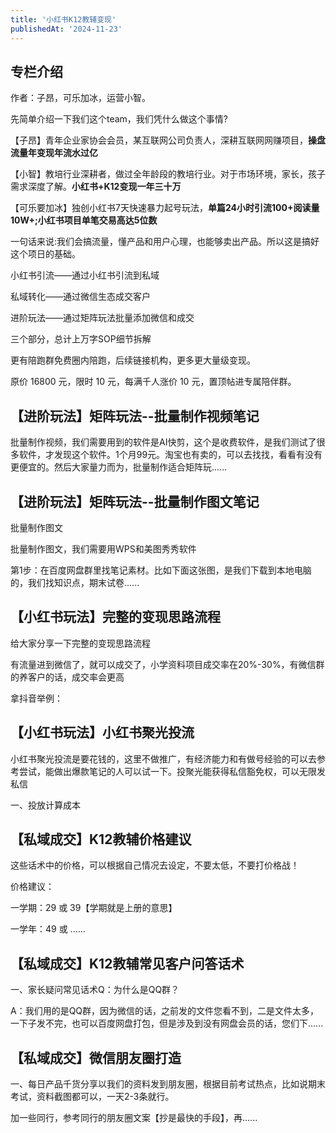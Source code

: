 ```yaml
---
title: '小红书K12教辅变现'
publishedAt: '2024-11-23'
---
```


## 专栏介绍

作者：子昂，可乐加冰，运营小智。

先简单介绍一下我们这个team，我们凭什么做这个事情?

【子昂】青年企业家协会会员，某互联网公司负责人，深耕互联网网赚项目，**操盘流量年变现年流水过亿**

【小智】教培行业深耕者，做过全年龄段的教培行业。对于市场环境，家长，孩子需求深度了解。**小红书+K12变现一年三十万**

【可乐要加冰】独创小红书7天快速暴力起号玩法，**单篇24小时引流100+阅读量10W+;小红书项目单笔交易高达5位数**

一句话来说:我们会搞流量，懂产品和用户心理，也能够卖出产品。所以这是搞好这个项日的基础。

小红书引流——通过小红书引流到私域

私域转化——通过微信生态成交客户

进阶玩法——通过矩阵玩法批量添加微信和成交

三个部分，总计上万字SOP细节拆解

更有陪跑群免费圈内陪跑，后续链接机构，更多更大量级变现。

原价 16800 元，限时 10 元，每满千人涨价 10 元，置顶帖进专属陪伴群。


## 【进阶玩法】矩阵玩法--批量制作视频笔记
批量制作视频，我们需要用到的软件是AI快剪，这个是收费软件，是我们测试了很多软件，才发现这个软件。1个月99元。淘宝也有卖的，可以去找找，看看有没有更便宜的。然后大家量力而为，批量制作适合矩阵玩......

## 【进阶玩法】矩阵玩法--批量制作图文笔记
批量制作图文

批量制作图文，我们需要用WPS和美图秀秀软件

第1步：在百度网盘群里找笔记素材。比如下面这张图，是我们下载到本地电脑的，我们找知识点，期末试卷......

## 【小红书玩法】完整的变现思路流程
给大家分享一下完整的变现思路流程

有流量进到微信了，就可以成交了，小学资料项目成交率在20%-30%，有微信群的养客户的话，成交率会更高

拿抖音举例：

## 【小红书玩法】小红书聚光投流
小红书聚光投流是要花钱的，这里不做推广，有经济能力和有做号经验的可以去参考尝试，能做出爆款笔记的人可以试一下。投聚光能获得私信豁免权，可以无限发私信

一、投放计算成本

## 【私域成交】K12教辅价格建议
这些话术中的价格，可以根据自己情况去设定，不要太低，不要打价格战！

价格建议：

一学期：29 或 39【学期就是上册的意思】

一学年：49 或 ......

## 【私域成交】K12教辅常见客户问答话术
一、家长疑问常见话术Q：为什么是QQ群？

A：我们用的是QQ群，因为微信的话，之前发的文件您看不到，二是文件太多，一下子发不完，也可以百度网盘打包，但是涉及到没有网盘会员的话，您们下......

## 【私域成交】微信朋友圈打造
一、每日产品千货分享以我们的资料发到朋友圈，根据目前考试热点，比如说期末考试，资料截图都可以，一天2-3条就行。

加一些同行，参考同行的朋友圈文案【抄是最快的手段】，再......